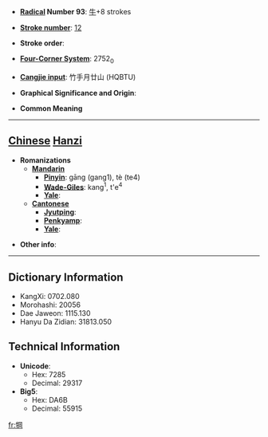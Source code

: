 * '''[[Wiktionary:Chinese radical index| Radical]] Number 93''': [[Wiktionary:Chinese radical index 牛|牛]]+8 strokes

* '''[[Wiktionary:Chinese total strokes index|Stroke number]]''': [[Wiktionary:Chinese total strokes index 12|12]]

* '''Stroke order''': 

* '''[[Wiktionary:Chinese four corner index|Four-Corner System]]''': 2752<sub>0</sub>

* '''[[Wiktionary:Chinese Cangjie index|Cangjie input]]''': 竹手月廿山 (HQBTU)

* '''Graphical Significance and Origin''': 

* '''Common Meaning'''

----

== [[Chinese]] [[Hanzi]] ==

* '''Romanizations'''
** '''[[Mandarin]]'''
*** '''[[Pinyin]]''': gāng (gang1), tè (te4)
*** '''[[Wade-Giles]]''': kang<sup>1</sup>, t'e<sup>4</sup>
*** '''[[Yale]]''': 
** '''[[Cantonese]]'''
*** '''[[Jyutping]]''':
*** '''[[Penkyamp]]''': 
*** '''[[Yale]]''': 

* '''Other info''': 

----

== Dictionary Information ==

* KangXi: 0702.080
* Morohashi: 20056
* Dae Jaweon: 1115.130
* Hanyu Da Zidian: 31813.050

== Technical Information ==

* '''Unicode''':
** Hex: 7285
** Decimal: 29317
* '''Big5''':
** Hex: DA6B
** Decimal: 55915

[[fr:犅]]